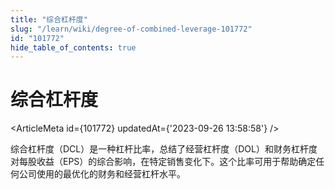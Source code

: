```yaml
---
title: "综合杠杆度"
slug: "/learn/wiki/degree-of-combined-leverage-101772"
id: "101772"
hide_table_of_contents: true
---
```



# 综合杠杆度

<ArticleMeta id={101772} updatedAt={'2023-09-26 13:58:58'} />
<div className='border-solid border-b border-t-0 my-4 border-[var(--ifm-color-gray-300)]' />

综合杠杆度（DCL）是一种杠杆比率，总结了经营杠杆度（DOL）和财务杠杆度对每股收益（EPS）的综合影响，在特定销售变化下。这个比率可用于帮助确定任何公司使用的最优化的财务和经营杠杆水平。
